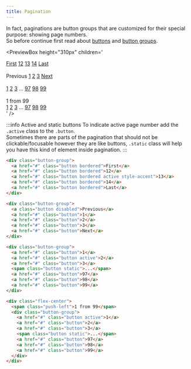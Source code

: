 ```yaml
---
title: Pagination
---
```



In fact, paginations are button groups that are customized for their special purpose: showing page numbers.  
So before continue first read about [buttons](/docs/components/buttons/button) and [button groups](/docs/components/buttons/button-group).

<PreviewBox
  height="310px"
  children='
<!DOCTYPE html>
<html lang="en">
	<head>
		<meta charset="UTF-8" />
		<meta http-equiv="X-UA-Compatible" content="IE=edge" />
		<meta name="viewport" content="width=device-width, initial-scale=1.0" />
		<link rel="stylesheet" href="https://cdn.jsdelivr.net/npm/flatifycss/dist/css/flatify.min.css" />
		<title>Pagination</title>
	</head>
	<body>
		<div class="flex-center">
			<div class="button-group">
				<a href="#" class="button">First</a>
				<a href="#" class="button">12</a>
				<a href="#" class="button active style-accent">13</a>
				<a href="#" class="button">14</a>
				<a href="#" class="button">Last</a>
			</div>
		</div>
		<br>
		<div class="flex-center">
			<div class="button-group">
				<a class="button disabled">Previous</a>
				<a href="#" class="button">1</a>
				<a href="#" class="button">2</a>
				<a href="#" class="button">3</a>
				<a href="#" class="button">Next</a>
			</div>
		</div>
		<br>
		<div class="flex-center">
			<div class="button-group">
				<a href="#" class="button">1</a>
				<a href="#" class="button active style-orange">2</a>
				<a href="#" class="button">3</a>
				<span class="button static">...</span>
				<a href="#" class="button">97</a>
				<a href="#" class="button">98</a>
				<a href="#" class="button">99</a>
			</div>
		</div>
		<br>
		<div class="flex-center">
			<span class="push-left">1 from 99</span>
			<div class="button-group">
				<a href="#" class="button active">1</a>
				<a href="#" class="button">2</a>
				<a href="#" class="button">3</a>
				<span class="button static">...</span>
				<a href="#" class="button">97</a>
				<a href="#" class="button">98</a>
				<a href="#" class="button">99</a>
			</div>
		</div>
	</body>
</html>
'
/>

:::info Active and static buttons
To indicate active page number add the `.active` class to the `.button`.  
Sometimes there are parts of the pagination that should not be clickable/focusable however they are like buttons, `.static` class will help you have this kind of element inside pagination.
:::

```html {4,11} title="index.html"
<div class="button-group">
  <a href="#" class="button bordered">First</a>
  <a href="#" class="button bordered">12</a>
  <a href="#" class="button bordered active style-accent">13</a>
  <a href="#" class="button bordered">14</a>
  <a href="#" class="button bordered">Last</a>
</div>

<div class="button-group">
  <a class="button disabled">Previous</a>
  <a href="#" class="button">1</a>
  <a href="#" class="button">2</a>
  <a href="#" class="button">3</a>
  <a href="#" class="button">Next</a>
</div>

<div class="button-group">
  <a href="#" class="button">1</a>
  <a href="#" class="button active">2</a>
  <a href="#" class="button">3</a>
  <span class="button static">...</span>
  <a href="#" class="button">97</a>
  <a href="#" class="button">98</a>
  <a href="#" class="button">99</a>
</div>

<div class="flex-center">
  <span class="push-left">1 from 99</span>
  <div class="button-group">
    <a href="#" class="button active">1</a>
    <a href="#" class="button">2</a>
    <a href="#" class="button">3</a>
    <span class="button static">...</span>
    <a href="#" class="button">97</a>
    <a href="#" class="button">98</a>
    <a href="#" class="button">99</a>
  </div>
</div>
```
